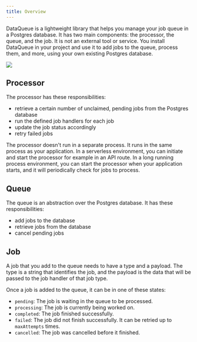 ```yaml
---
title: Overview
---
```


DataQueue is a lightweight library that helps you manage your job queue in a Postgres database. It has two main components: the processor, the queue, and the job. It is not an external tool or service. You install DataQueue in your project and use it to add jobs to the queue, process them, and more, using your own existing Postgres database.

![](/dataqueue-overview.png)

## Processor

The processor has these responsibilities:

- retrieve a certain number of unclaimed, pending jobs from the Postgres database
- run the defined job handlers for each job
- update the job status accordingly
- retry failed jobs

The processor doesn't run in a separate process. It runs in the same process as your application. In a serverless environment, you can initiate and start the processor for example in an API route. In a long running process environment, you can start the processor when your application starts, and it will periodically check for jobs to process.

## Queue

The queue is an abstraction over the Postgres database. It has these responsibilities:

- add jobs to the database
- retrieve jobs from the database
- cancel pending jobs

## Job

A job that you add to the queue needs to have a type and a payload. The type is a string that identifies the job, and the payload is the data that will be passed to the job handler of that job type.

Once a job is added to the queue, it can be in one of these states:

- `pending`: The job is waiting in the queue to be processed.
- `processing`: The job is currently being worked on.
- `completed`: The job finished successfully.
- `failed`: The job did not finish successfully. It can be retried up to `maxAttempts` times.
- `cancelled`: The job was cancelled before it finished.
